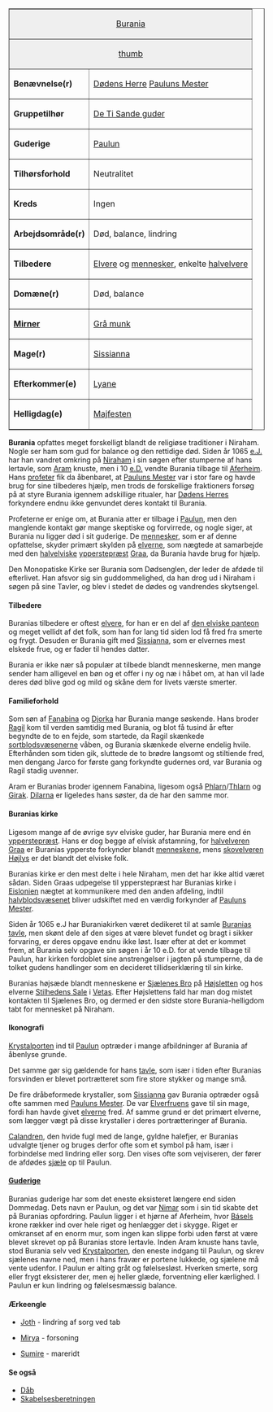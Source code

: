 {{title:Burania}}
{{author:Jesper Kristiansen}}
{{timestamp:2011-08-12T09:57:49Z}}
{{copyright:Burania}}
<table border=1 cellpadding=2 cellspacing=0 align=right style="margin-left:1em">
<tr valign=top><td style="background:#efefef;" colspan=2 align=center>[[Burania]]
<tr valign=top><td style="background:#efefef;" colspan=2 align=center>[[Fil:Burania.jpg|thumb]]
<tr valign=top><td>'''Benævnelse(r)'''<td>[[Dødens Herre]]
[[Pauluns Mester]]
<tr valign=top><td>''' Gruppetilhør'''<td>[[guderne|De Ti Sande guder]]
<tr valign=top><td>''' Guderige'''<td>[[Paulun]]
<tr valign=top><td>''' Tilhørsforhold'''<td>Neutralitet
<tr valign=top><td>'''Kreds'''<td>Ingen
<tr valign=top><td>''' Arbejdsområde(r)'''<td>Død, balance, lindring
<tr valign=top><td>'''Tilbedere'''<td>[[Elver|Elvere]] og [[menneske|mennesker]],
enkelte [[halvelver|halvelvere]]
<tr valign=top><td>'''Domæne(r)'''<td>Død, balance
<tr valign=top><td>'''[[Mirner]]'''<td>[[Grå munk]]
<tr valign=top><td>''' Mage(r)'''<td>[[Sissianna]]
<tr valign=top><td>'''Efterkommer(e)'''<td>[[Lyane]]
<tr valign=top><td>'''Helligdag(e)'''<td>[[Majfest|Majfesten]]
</table>
'''Burania''' opfattes meget forskelligt blandt de religiøse traditioner i Niraham. Nogle ser ham som gud for balance og den rettidige død. Siden år 1065 [[e.J.]] har han vandret omkring på [[Niraham]] i sin søgen efter stumperne af hans lertavle, som [[Aram]] knuste, men i 10 [[e.D.]] vendte Burania tilbage til [[Aferheim]]. Hans [[profet|profeter]] fik da åbenbaret, at [[Pauluns Mester]] var i stor fare og havde brug for sine tilbederes hjælp, men trods de forskellige fraktioners forsøg på at styre Burania igennem adskillige ritualer, har [[Dødens Herre|Dødens Herres]]  forkyndere endnu ikke genvundet deres kontakt til Burania.

Profeterne er enige om, at Burania atter er tilbage i [[Paulun]], men den manglende kontakt gør mange skeptiske og forvirrede, og nogle siger, at Burania nu ligger død i sit guderige. De [[menneske|mennesker]], som er af denne opfattelse, skyder primært skylden på [[elver|elverne]], som nægtede at samarbejde med den [[halvelver|halvelviske]] [[ypperstepræst]] [[Graa]], da Burania havde brug for hjælp.

Den Monopatiske Kirke ser Burania som Dødsenglen, der leder de afdøde til efterlivet. Han afsvor sig sin guddommelighed, da han drog ud i Niraham i søgen på sine Tavler, og blev i stedet de dødes og vandrendes skytsengel. 

====Tilbedere====
Buranias tilbedere er oftest [[elver|elvere]], for han er en del af [[den elviske panteon]] og meget vellidt af det folk, som han for lang tid siden lod få fred fra smerte og frygt. Desuden er Burania gift med [[Sissianna]], som er elvernes mest elskede frue, og er fader til hendes datter.

Burania er ikke nær så populær at tilbede blandt menneskerne, men mange sender ham alligevel en bøn og et offer i ny og næ i håbet om, at han vil lade deres død blive god og mild og skåne dem for livets værste smerter.

====Familieforhold====
Som søn af [[Fanabina]] og [[Djorka]] har Burania mange søskende. Hans broder [[Ragil]] kom til verden samtidig med Burania, og blot få tusind år efter begyndte de to en fejde, som startede, da Ragil skænkede [[sortblodsvæsener|sortblodsvæsenerne]] våben, og Burania skænkede elverne endelig hvile. Efterhånden som tiden gik, sluttede de to brødre langsomt og stiltiende fred, men dengang Jarco for første gang forkyndte gudernes ord, var Burania og Ragil stadig uvenner.

Aram er Buranias broder igennem Fanabina, ligesom også [[Phlarn]]/[[Thlarn]] og [[Girak]]. [[Dilarna]] er ligeledes hans søster, da de har den samme mor. 

====Buranias kirke====
Ligesom mange af de øvrige syv elviske guder, har Burania mere end én [[ypperstepræst]]. Hans er dog begge af elvisk afstamning, for [[halvelver|halvelveren]] [[Graa]] er Buranias ypperste forkynder blandt [[menneske|menneskene]], mens [[skovelver|skovelveren]] [[Højlys]] er det blandt det elviske folk.

Buranias kirke er den mest delte i hele Niraham, men det har ikke altid været sådan. Siden Graas udpegelse til ypperstepræst har Buranias kirke i [[Eislonien]] nægtet at kommunikere med den anden afdeling, indtil [[halvblodsvæsen|halvblodsvæsenet]] bliver udskiftet med en værdig forkynder af [[Pauluns Mester]].

Siden år 1065 e.J har Buraniakirken været dedikeret til at samle [[Buranias tavle]], men skønt dele af den siges at være blevet fundet og bragt i sikker forvaring, er deres opgave endnu ikke løst. Især efter at det er kommet frem, at Burania selv opgave sin søgen i år 10 e.D. for at vende tilbage til Paulun, har kirken fordoblet sine anstrengelser i jagten på stumperne, da de tolket gudens handlinger som en decideret tillidserklæring til sin kirke.

Buranias højsæde blandt menneskene er [[Sjælenes Bro]] på [[Højsletten]] og hos elverne [[Stilhedens Sale]] i [[Vetas]]. Efter Højslettens fald har man dog mistet kontakten til Sjælenes Bro, og dermed er den sidste store Burania-helligdom tabt for mennesket på Niraham.

====Ikonografi====
[[Krystalporten]] ind til [[Paulun]] optræder i mange afbildninger af Burania af åbenlyse grunde.

Det samme gør sig gældende for hans [[Buranias tavle|tavle]], som især i tiden efter Buranias forsvinden er blevet portrætteret som fire store stykker og mange små.

De fire dråbeformede krystaller, som [[Sissianna]] gav Burania optræder også ofte sammen med [[Pauluns Mester]]. De var [[Elverfruen|Elverfruens]] gave til sin mage, fordi han havde givet [[elver|elverne]] fred. Af samme grund er det primært elverne, som lægger vægt på disse krystaller i deres portrætteringer af Burania.

[[Calandre|Calandren]], den hvide fugl med de lange, gyldne halefjer, er Buranias udvalgte tjener og bruges derfor ofte som et symbol på ham, især i forbindelse med lindring eller sorg. Den vises ofte som vejviseren, der fører de afdødes [[sjæl|sjæle]] op til Paulun.

====[[Guderige]]====
Buranias guderige har som det eneste eksisteret længere end siden Dommedag. Dets navn er Paulun, og det var [[Nimar]] som i sin tid skabte det på Buranias opfordring.
Paulun ligger i et hjørne af Aferheim, hvor [[Básel|Básels]] krone rækker ind over hele riget og henlægger det i skygge. Riget er omkranset af en enorm mur, som ingen kan slippe forbi uden først at være blevet skrevet op på Buranias store lertavle. Inden Aram knuste hans tavle, stod Burania selv ved [[Krystalporten]], den eneste indgang til Paulun, og skrev sjælenes navne ned, men i hans fravær er portene lukkede, og sjælene må vente udenfor.
I Paulun er alting gråt og følelsesløst. Hverken smerte, sorg eller frygt eksisterer der, men ej heller glæde, forventning eller kærlighed. I Paulun er kun lindring og følelsesmæssig balance.

====Ærkeengle====
*[[Joth]] - lindring af sorg ved tab

*[[Mirya]] - forsoning

*[[Sumire]] - mareridt

====Se også====
*[[Dåb]]
*[[Skabelsesberetningen]]